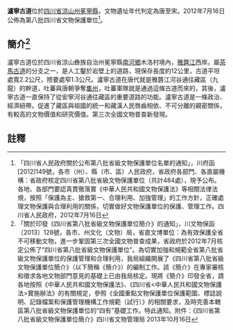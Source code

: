 {{msg:四川省文物保護單位
|名稱 = 瀘寧古道
|編號 = 43
|圖片 = 
|級別 = S8
|分類 = 
|時代 = [[唐代|唐代]]至[[宋代|宋代]]
|地点 = [[四川省|四川省]][[涼山州|涼山州]][[冕寧縣|冕寧縣]]
|坐標 =
|登錄 = 2012年7月16日
}}
'''瀘寧古道'''位於[[四川省|四川省]][[涼山州|涼山州]][[冕寧縣|冕寧縣]]，文物遺址年代判定為唐至宋。2012年7月16日公佈為第八批四川省文物保護單位<ref>「四川省人民政府關於公布第八批省級文物保護單位名單的通知」，川府函[2012]149號，各市（州）、縣（市、區）人民政府，省政府各部門、各直屬機構：省政府核定四川省第八批省級文物保護單位（共計484處），現予公布。各地、各部門要認真貫徹落實《中華人民共和國文物保護法》等相關法律法規，按照「保護為主、搶救第一、合理利用、加強管理」的工作方針，正確處理文物保護與合理利用的關係，切實做好文物保護單位的保護、管理工作。四川省人民政府，2012年7月16日</ref>。
== 簡介<ref>「關於印發《四川省第八批省級文物保護單位簡介》的通知」，川文物保函〔2013〕128號，各市、州文化（文物）局，省直文博單位：為有效保護全省不可移動文物，進一步鞏固第三次全國文物普查成果，省政府於2012年7月核定公佈了“四川省第八批省級文物保護單位”。為切實加強和規範全省第八批省級文物保護單位的保護管理和合理利用，我局組織開展了《四川省第八批省級文物保護單位簡介》（以下簡稱《簡介》）的編制工作。該《簡介》在專家審核和徵求各地文物部門意見的基礎上已由我局核定。現將《簡介》印發全省，請各地按照《中華人民共和國文物保護法》、《四川省<中華人民共和國文物保護法>實施辦法》的有關規定，參照《全國重點文物保護單位保護範圍、標誌說明、記錄檔案和保護管理機構工作規範（試行）》的相關要求，及時完善本轄區第八批省級文物保護單位的“四有”基礎工作。特此通知。附件：《四川省第八批省級文物保護單位簡介》四川省文物管理局  2013年10月16日</ref> ==
瀘寧古道位於四川省涼山彝族自治州冕寧縣[[南河鄉|南河鄉]]木洛村境內，[[雅礱江|雅礱江]]西岸。屬[[茶馬古道|茶馬古道]]的分支之一，是人工鑿於岩壁上的道路，現保存長度約12公里，古道平坦處寬2.2公尺，險要處窄1.3公尺。瀘寧古道在唐代就是雅礱江河谷通往藏區（九龍）的幹道，吐蕃與唐朝爭奪[[巂州|巂州]]，吐蕃軍隊就是通過這條古道而來的，其後，瀘寧古道一直保持了從安寧河谷通往藏區的重要道路的功能。瀘寧古道是一條政治、經濟紐帶。促進了藏區與祖國的統一和藏漢人民唇齒相依、不可分離的親密關係，有較高的文物價值和研究價值。第三次全國文物普查新發現。
==註釋==
{{reflist}}